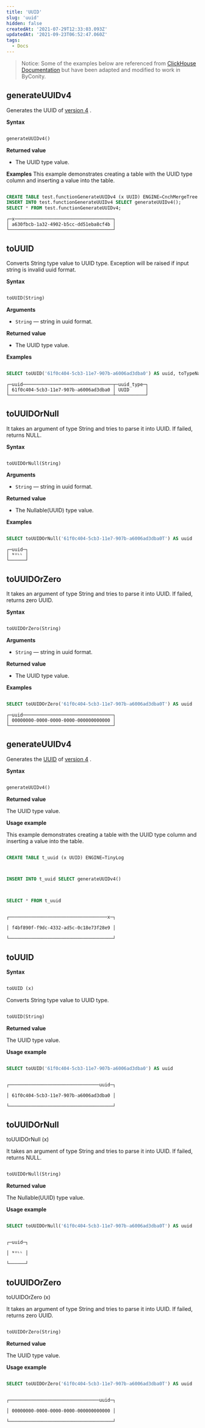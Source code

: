 ```yaml
---
title: 'UUID'
slug: 'uuid'
hidden: false
createdAt: '2021-07-29T12:33:03.093Z'
updatedAt: '2021-09-23T06:52:47.060Z'
tags:
  - Docs
---
```


> Notice:
> Some of the examples below are referenced from [ClickHouse Documentation](https://clickhouse.com/docs/en/sql-reference/functions/) but have been adapted and modified to work in ByConity.

## generateUUIDv4

Generates the UUID of [version 4](https://tools.ietf.org/html/rfc4122#section-4.4) .

**Syntax**

```sql

generateUUIDv4()
```

**Returned value**

- The UUID type value.

**Examples**
This example demonstrates creating a table with the UUID type column and inserting a value into the table.

```sql

CREATE TABLE test.functionGenerateUUIDv4 (x UUID) ENGINE=CnchMergeTree ORDER BY x;
INSERT INTO test.functionGenerateUUIDv4 SELECT generateUUIDv4();
SELECT * FROM test.functionGenerateUUIDv4;
```

```plain%20text
┌─x────────────────────────────────────┐
│ a630fbcb-1a32-4902-b5cc-dd51eba8cf4b │
└──────────────────────────────────────┘
```

## toUUID

Converts String type value to UUID type. Exception will be raised if input string is invalid uuid format.

**Syntax**

```sql

toUUID(String)
```

**Arguments**

- `String` — string in uuid format.

**Returned value**

- The UUID type value.

**Examples**

```sql

SELECT toUUID('61f0c404-5cb3-11e7-907b-a6006ad3dba0') AS uuid, toTypeName(uuid) AS uuid_type;
```

```plain%20text
┌─uuid─────────────────────────────────┬─uuid_type─┐
│ 61f0c404-5cb3-11e7-907b-a6006ad3dba0 │ UUID      │
└──────────────────────────────────────┴───────────┘
```

## toUUIDOrNull

It takes an argument of type String and tries to parse it into UUID. If failed, returns NULL.

**Syntax**

```sql

toUUIDOrNull(String)
```

**Arguments**

- `String` — string in uuid format.

**Returned value**

- The Nullable(UUID) type value.

**Examples**

```sql

SELECT toUUIDOrNull('61f0c404-5cb3-11e7-907b-a6006ad3dba0T') AS uuid
```

```plain%20text
┌─uuid─┐
│ ᴺᵁᴸᴸ │
└──────┘
```

## toUUIDOrZero

It takes an argument of type String and tries to parse it into UUID. If failed, returns zero UUID.

**Syntax**

```sql

toUUIDOrZero(String)
```

**Arguments**

- `String` — string in uuid format.

**Returned value**

- The UUID type value.

**Examples**

```sql

SELECT toUUIDOrZero('61f0c404-5cb3-11e7-907b-a6006ad3dba0T') AS uuid
```

```plain%20text
┌─uuid─────────────────────────────────┐
│ 00000000-0000-0000-0000-000000000000 │
└──────────────────────────────────────┘
```

## generateUUIDv4

Generates the [UUID](https://bytedance.feishu.cn/sql-reference/data-types/uuid.md) of [version 4](https://tools.ietf.org/html/rfc4122#section-4.4) .

**Syntax**

```sql

generateUUIDv4()

```

**Returned value**

The UUID type value.

**Usage example**

This example demonstrates creating a table with the UUID type column and inserting a value into the table.

```sql

CREATE TABLE t_uuid (x UUID) ENGINE=TinyLog



INSERT INTO t_uuid SELECT generateUUIDv4()



SELECT * FROM t_uuid

```

```plain%20text

┌────────────────────────────────────x─┐

│ f4bf890f-f9dc-4332-ad5c-0c18e73f28e9 │

└──────────────────────────────────────┘

```

## toUUID

**Syntax**

```sql

toUUID (x)

```

Converts String type value to UUID type.

```sql

toUUID(String)

```

**Returned value**

The UUID type value.

**Usage example**

```sql

SELECT toUUID('61f0c404-5cb3-11e7-907b-a6006ad3dba0') AS uuid

```

```plain%20text

┌─────────────────────────────────uuid─┐

│ 61f0c404-5cb3-11e7-907b-a6006ad3dba0 │

└──────────────────────────────────────┘

```

## toUUIDOrNull

toUUIDOrNull (x)

It takes an argument of type String and tries to parse it into UUID. If failed, returns NULL.

```sql

toUUIDOrNull(String)

```

**Returned value**

The Nullable(UUID) type value.

**Usage example**

```sql

SELECT toUUIDOrNull('61f0c404-5cb3-11e7-907b-a6006ad3dba0T') AS uuid

```

```plain%20text

┌─uuid─┐

│ ᴺᵁᴸᴸ │

└──────┘

```

## toUUIDOrZero

toUUIDOrZero (x)

It takes an argument of type String and tries to parse it into UUID. If failed, returns zero UUID.

```sql

toUUIDOrZero(String)

```

**Returned value**

The UUID type value.

**Usage example**

```sql

SELECT toUUIDOrZero('61f0c404-5cb3-11e7-907b-a6006ad3dba0T') AS uuid

```

```plain%20text

┌─────────────────────────────────uuid─┐

│ 00000000-0000-0000-0000-000000000000 │

└──────────────────────────────────────┘

```

